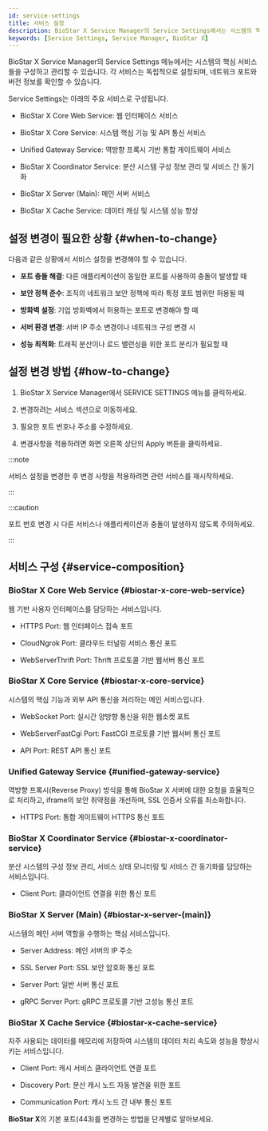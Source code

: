 ```yaml
---
id: service-settings
title: 서비스 설정
description: BioStar X Service Manager의 Service Settings에서는 시스템의 핵심 서비스들을 구성하고 관리할 수 있습니다.
keywords: [Service Settings, Service Manager, BioStar X]
---
```


<Cmd>BioStar X Service Manager</Cmd>의 <Cmd>Service Settings</Cmd> 메뉴에서는 시스템의 핵심 서비스들을 구성하고 관리할 수 있습니다. 각 서비스는 독립적으로 설정되며, 네트워크 포트와 버전 정보를 확인할 수 있습니다.

<Cmd>Service Settings</Cmd>는 아래의 주요 서비스로 구성됩니다.

* <Cmd>BioStar X Core Web Service</Cmd>: 웹 인터페이스 서비스

* <Cmd>BioStar X Core Service</Cmd>: 시스템 핵심 기능 및 API 통신 서비스  

* <Cmd>Unified Gateway Service</Cmd>: 역방향 프록시 기반 통합 게이트웨이 서비스

* <Cmd>BioStar X Coordinator Service</Cmd>: 분산 시스템 구성 정보 관리 및 서비스 간 동기화

* <Cmd>BioStar X Server (Main)</Cmd>: 메인 서버 서비스

* <Cmd>BioStar X Cache Service</Cmd>: 데이터 캐싱 및 시스템 성능 향상


## 설정 변경이 필요한 상황 {#when-to-change}

다음과 같은 상황에서 서비스 설정을 변경해야 할 수 있습니다.

* **포트 충돌 해결**: 다른 애플리케이션이 동일한 포트를 사용하여 충돌이 발생할 때

* **보안 정책 준수**: 조직의 네트워크 보안 정책에 따라 특정 포트 범위만 허용될 때

* **방화벽 설정**: 기업 방화벽에서 허용하는 포트로 변경해야 할 때

* **서버 환경 변경**: 서버 IP 주소 변경이나 네트워크 구성 변경 시

* **성능 최적화**: 트래픽 분산이나 로드 밸런싱을 위한 포트 분리가 필요할 때


## 설정 변경 방법 {#how-to-change}

1. <Cmd>BioStar X Service Manager</Cmd>에서 <Cmd>SERVICE SETTINGS</Cmd> 메뉴를 클릭하세요.

1. 변경하려는 서비스 섹션으로 이동하세요.

1. 필요한 포트 번호나 주소를 수정하세요.

1. 변경사항을 적용하려면 화면 오른쪽 상단의 <Cmd>Apply</Cmd> 버튼을 클릭하세요.

:::note

서비스 설정을 변경한 후 변경 사항을 적용하려면 관련 서비스를 재시작하세요.

:::

:::caution

포트 번호 변경 시 다른 서비스나 애플리케이션과 충돌이 발생하지 않도록 주의하세요.

:::

## 서비스 구성 {#service-composition}

### BioStar X Core Web Service {#biostar-x-core-web-service}

웹 기반 사용자 인터페이스를 담당하는 서비스입니다.

* <Cmd>HTTPS Port</Cmd>: 웹 인터페이스 접속 포트

* <Cmd>CloudNgrok Port</Cmd>: 클라우드 터널링 서비스 통신 포트

* <Cmd>WebServerThrift Port</Cmd>: Thrift 프로토콜 기반 웹서버 통신 포트

### BioStar X Core Service {#biostar-x-core-service}

시스템의 핵심 기능과 외부 API 통신을 처리하는 메인 서비스입니다.

* <Cmd>WebSocket Port</Cmd>: 실시간 양방향 통신을 위한 웹소켓 포트

* <Cmd>WebServerFastCgi Port</Cmd>: FastCGI 프로토콜 기반 웹서버 통신 포트

* <Cmd>API Port</Cmd>: REST API 통신 포트

### Unified Gateway Service {#unified-gateway-service}

역방향 프록시(Reverse Proxy) 방식을 통해 BioStar X 서버에 대한 요청을 효율적으로 처리하고, iframe의 보안 취약점을 개선하며, SSL 인증서 오류를 최소화합니다.

* <Cmd>HTTPS Port</Cmd>: 통합 게이트웨이 HTTPS 통신 포트

### BioStar X Coordinator Service {#biostar-x-coordinator-service}

분산 시스템의 구성 정보 관리, 서비스 상태 모니터링 및 서비스 간 동기화를 담당하는 서비스입니다.

* <Cmd>Client Port</Cmd>: 클라이언트 연결을 위한 통신 포트

### BioStar X Server (Main) {#biostar-x-server-(main)}

시스템의 메인 서버 역할을 수행하는 핵심 서비스입니다.

* <Cmd>Server Address</Cmd>: 메인 서버의 IP 주소

* <Cmd>SSL Server Port</Cmd>: SSL 보안 암호화 통신 포트

* <Cmd>Server Port</Cmd>: 일반 서버 통신 포트

* <Cmd>gRPC Server Port</Cmd>: gRPC 프로토콜 기반 고성능 통신 포트

### BioStar X Cache Service {#biostar-x-cache-service}

자주 사용되는 데이터를 메모리에 저장하여 시스템의 데이터 처리 속도와 성능을 향상시키는 서비스입니다.

* <Cmd>Client Port</Cmd>: 캐시 서비스 클라이언트 연결 포트

* <Cmd>Discovery Port</Cmd>: 분산 캐시 노드 자동 발견을 위한 포트

* <Cmd>Communication Port</Cmd>: 캐시 노드 간 내부 통신 포트

<NextStep>
<NextItem to='change-port'>

**BioStar X**의 기본 포트(443)를 변경하는 방법을 단계별로 알아보세요.

</NextItem>
</NextStep>